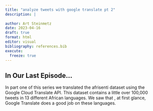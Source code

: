 ```yaml
---
title: "analyze tweets with google translate pt 2"
description: |
  
author: Art Steinmetz
date: 2023-04-16
draft: true
format: html
editor: visual
bibliography: references.bib
execute: 
  freeze: true
---
```


## In Our Last Episode...

In part one of this series we translated the afrisenti dataset using the Google Cloud Translate API. This dataset contains a little over 100,000 tweets in 13 different African languages. We saw that , at first glance, Google Translate does a good job on these languages.
